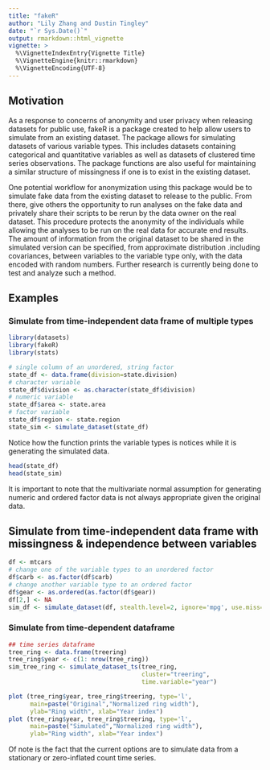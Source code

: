 ```yaml
---
title: "fakeR"
author: "Lily Zhang and Dustin Tingley"
date: "`r Sys.Date()`"
output: rmarkdown::html_vignette
vignette: >
  %\VignetteIndexEntry{Vignette Title}
  %\VignetteEngine{knitr::rmarkdown}
  %\VignetteEncoding{UTF-8}
---
```


## Motivation 
As a response to concerns of anonymity and user privacy when releasing datasets for public use, fakeR is a package created to help allow users to simulate from an existing dataset. The package allows for simulating datasets of various variable types. This includes datasets containing categorical and quantitative variables as well as datasets of clustered time series observations. The package functions are also useful for maintaining a similar structure of missingness if one is to exist in the existing dataset. 

One potential workflow for anonymization using this package would be to simulate fake data from the existing dataset to release to the public. From there, give others the opportunity to run analyses on the fake data and privately share their scripts to be rerun by the data owner on the real dataset. This procedure protects the anonymity of the individuals while allowing the analyses to be run on the real data for accurate end results. The amount of information from the original dataset to be shared in the simulated version can be specified, from approximate distribution .including covariances, between variables to the variable type only, with the data encoded with random numbers. Further research is currently being done to test and analyze such a method.

## Examples
### Simulate from time-independent data frame of multiple types
```r
library(datasets)
library(fakeR)
library(stats)
```
```r
# single column of an unordered, string factor
state_df <- data.frame(division=state.division)
# character variable
state_df$division <- as.character(state_df$division)
# numeric variable
state_df$area <- state.area
# factor variable
state_df$region <- state.region
state_sim <- simulate_dataset(state_df)
```
Notice how the function prints the variable types is notices while it is generating the simulated data.
```r
head(state_df)
head(state_sim)
```
It is important to note that the multivariate normal assumption for generating numeric and ordered factor data is not always appropriate given the original data. 

## Simulate from time-independent data frame with missingness & independence between variables
```r
df <- mtcars
# change one of the variable types to an unordered factor
df$carb <- as.factor(df$carb)
# change another variable type to an ordered factor
df$gear <- as.ordered(as.factor(df$gear))
df[2,] <- NA
sim_df <- simulate_dataset(df, stealth.level=2, ignore='mpg', use.miss=TRUE)
```

### Simulate from time-dependent dataframe
```r
## time series dataframe
tree_ring <- data.frame(treering)
tree_ring$year <- c(1: nrow(tree_ring))
sim_tree_ring <- simulate_dataset_ts(tree_ring, 
                                     cluster="treering", 
                                     time.variable="year")
```
```r
plot (tree_ring$year, tree_ring$treering, type='l', 
      main=paste("Original","Normalized ring width"),
      ylab="Ring width", xlab="Year index")
plot (tree_ring$year, tree_ring$treering, type='l', 
      main=paste("Simulated","Normalized ring width"),
      ylab="Ring width", xlab="Year index")  
```

Of note is the fact that the current options are to simulate data from a stationary or zero-inflated count time series.  